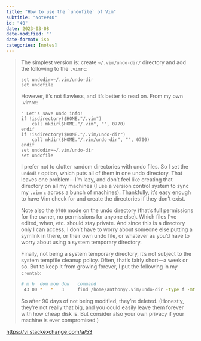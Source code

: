 ```yaml
---
title: "How to use the `undofile` of Vim"
subtitle: "Note#40"
id: "40"
date: 2023-03-08
date-modified: ""
date-format: iso
categories: [notes]
---
```

> The simplest version is: create `~/.vim/undo-dir/` directory and add the following to the `.vimrc`: 
> 
> ```vim
> set undodir=~/.vim/undo-dir
> set undofile
> ```
> 
> However, it's not flawless, and it's better to read on. From my own .vimrc:
> 
> ```vim
> " Let's save undo info!
> if !isdirectory($HOME."/.vim")
>     call mkdir($HOME."/.vim", "", 0770)
> endif
> if !isdirectory($HOME."/.vim/undo-dir")
>     call mkdir($HOME."/.vim/undo-dir", "", 0700)
> endif
> set undodir=~/.vim/undo-dir
> set undofile
> ```
> 
> I prefer not to clutter random directories with undo files. So I set the `undodir` option, which puts all of them in one undo directory. That leaves one problem—I'm lazy, and don't feel like creating that directory on all my machines (I use a version control system to sync my `.vimrc` across a bunch of machines). Thankfully, it's easy enough to have Vim check for and create the directories if they don't exist.
> 
> Note also the `0700` mode on the undo directory (that's full permissions for the owner, no permissions for anyone else). Which files I've edited, when, etc. should stay private. And since this is a directory only I can access, I don't have to worry about someone else putting a symlink in there, or their own undo file, or whatever as you'd have to worry about using a system temporary directory.
> 
> Finally, not being a system temporary directory, it's not subject to the system tempfile cleanup policy. Often, that's fairly short—a week or so. But to keep it from growing forever, I put the following in my `crontab`: 
> 
> ```bash
> # m h  dom mon dow   command
>  43 00 *   *   3     find /home/anthony/.vim/undo-dir -type f -mtime +90 -delete
> ```
> 
> So after 90 days of not being modified, they're deleted. (Honestly, they're not really that big, and you could easily leave them forever with how cheap disk is. But consider also your own privacy if your machine is ever compromised.)

<https://vi.stackexchange.com/a/53>
